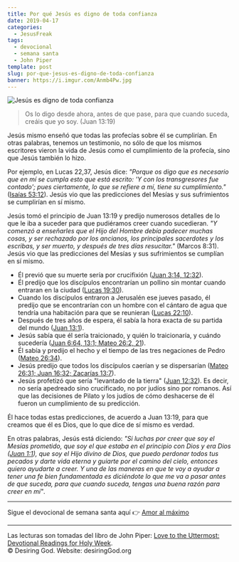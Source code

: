 ```yaml
---
title: Por qué Jesús es digno de toda confianza
date: 2019-04-17
categories:
  - JesusFreak
tags:
  - devocional
  - semana santa
  - John Piper
template: post
slug: por-que-jesus-es-digno-de-toda-confianza
banner: https://i.imgur.com/Anmb4Pw.jpg
---
```


![Jesús es digno de toda confianza](https://i.imgur.com/Anmb4Pw.jpg)

> Os lo digo desde ahora, antes de que pase, para que cuando suceda, creáis que yo soy. (Juan 13:19)

Jesús mismo enseñó que todas las profecías sobre él se cumplirían. En otras palabras, tenemos un testimonio, no sólo de que los mismos escritores vieron la vida de Jesús como el cumplimiento de la profecía, sino que Jesús también lo hizo.

Por ejemplo, en Lucas 22,37, Jesús dice: _"Porque os digo que es necesario que en mí se cumpla esto que está escrito: 'Y con los transgresores fue contado'; pues ciertamente, lo que se refiere a mí, tiene su cumplimiento."_ ([Isaías 53:12](https://www.biblegateway.com/passage/?search=Isa%C3%ADas+53%3A12&version=LBLA)). Jesús vio que las predicciones del Mesías y sus sufrimientos se cumplirían en sí mismo.

Jesús tomó el principio de Juan 13:19 y predijo numerosos detalles de lo que le iba a suceder para que pudiéramos creer cuando sucedieran. _"Y comenzó a enseñarles que el Hijo del Hombre debía padecer muchas cosas, y ser rechazado por los ancianos, los principales sacerdotes y los escribas, y ser muerto, y después de tres días resucitar."_ (Marcos 8:31). Jesús vio que las predicciones del Mesías y sus sufrimientos se cumplían en sí mismo.

- Él previó que su muerte sería por crucifixión ([Juan 3:14, 12:32](https://www.biblegateway.com/passage/?search=Juan+3%3A14%2C+12%3A32&version=LBLA)).
- Él predijo que los discípulos encontrarían un pollino sin montar cuando entraran en la ciudad ([Lucas 19:30](https://www.biblegateway.com/passage/?search=Lucas+19%3A30&version=LBLA)).
- Cuando los discípulos entraron a Jerusalén ese jueves pasado, él predijo que se encontrarían con un hombre con el cántaro de agua que tendría una habitación para que se reunieran ([Lucas 22:10](https://www.biblegateway.com/passage/?search=Lucas+22%3A10&version=LBLA)).
- Después de tres años de espera, él sabía la hora exacta de su partida del mundo ([Juan 13:1](https://www.biblegateway.com/passage/?search=Juan+13%3A1&version=LBLA)).
- Jesús sabía que él sería traicionado, y quién lo traicionaría, y cuándo sucedería ([Juan 6:64, 13:1; Mateo 26:2, 21](https://www.biblegateway.com/passage/?search=Juan+6%3A64%2C+13%3A1%3B+Mateo+26%3A2%2C+21&version=LBLA)).
- Él sabía y predijo el hecho y el tiempo de las tres negaciones de Pedro ([Mateo 26:34](https://www.biblegateway.com/passage/?search=Mateo+26%3A34&version=LBLA)).
- Jesús predijo que todos los discípulos caerían y se dispersarían ([Mateo 26:31; Juan 16:32; Zacarías 13:7](https://www.biblegateway.com/passage/?search=Mateo+26%3A31%3B+Juan+16%3A32%3B+Zacar%C3%ADas+13%3A7&version=LBLA)).
- Jesús profetizó que sería "levantado de la tierra" ([Juan 12:32](https://www.biblegateway.com/passage/?search=Juan+12%3A32&version=LBLA)). Es decir, no sería apedreado sino crucificado, no por judíos sino por romanos. Así que las decisiones de Pilato y los judíos de cómo deshacerse de él fueron un cumplimiento de su predicción.

Él hace todas estas predicciones, de acuerdo a Juan 13:19, para que creamos que él es Dios, que lo que dice de sí mismo es verdad.

En otras palabras, Jesús está diciendo: _"Si luchas por creer que soy el Mesías prometido, que soy el que estaba en el principio con Dios y era Dios ([Juan 1:1](https://www.biblegateway.com/passage/?search=Juan+1%3A1&version=LBLA)), que soy el Hijo divino de Dios, que puedo perdonar todos tus pecados y darte vida eterna y guiarte por el camino del cielo, entonces quiero ayudarte a creer. Y una de las maneras en que te voy a ayudar a tener una fe bien fundamentada es diciéndote lo que me va a pasar antes de que suceda, para que cuando suceda, tengas una buena razón para creer en mí"_.

---

Sigue el devocional de semana santa aquí 👉 [Amor al máximo](/amor-al-maximo)

---

Las lecturas son tomadas del libro de John Piper: [Love to the Uttermost: Devotional Readings for Holy Week](https://www.desiringgod.org/books/love-to-the-uttermost).<br />
© Desiring God. Website: desiringGod.org
